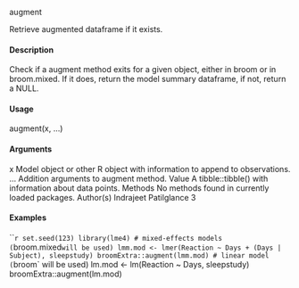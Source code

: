 augment

Retrieve augmented dataframe if it exists.

#### Description

Check if a augment method exits for a given object, either in broom or in broom.mixed. If it does,
return the model summary dataframe, if not, return a NULL.

#### Usage

augment(x, ...)

#### Arguments

x Model object or other R object with information to append to observations.
... Addition arguments to augment method.
Value
A tibble::tibble() with information about data points.
Methods
No methods found in currently loaded packages.
Author(s)
Indrajeet Patilglance
3

#### Examples
```r
set.seed(123)
library(lme4)
# mixed-effects models (`broom.mixed` will be used)
lmm.mod <- lmer(Reaction ~ Days + (Days | Subject), sleepstudy)
broomExtra::augment(lmm.mod)
# linear model (`broom` will be used)
lm.mod <- lm(Reaction ~ Days, sleepstudy)
broomExtra::augment(lm.mod)
